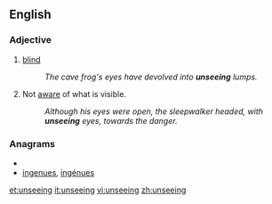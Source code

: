 ==English==

===Adjective===
{{en-adj|-}}

#[[blind]]
#:''The cave frog's eyes have devolved into '''unseeing''' lumps.''
#Not [[aware]] of what is visible.
#:''Although his eyes were open, the sleepwalker headed, with '''unseeing''' eyes, towards the danger.''

===Anagrams===
* {{alphagram|eeginnsu}}
* [[ingenues#English|ingenues]], [[ingénues#English|ingénues]]

[[et:unseeing]]
[[it:unseeing]]
[[vi:unseeing]]
[[zh:unseeing]]